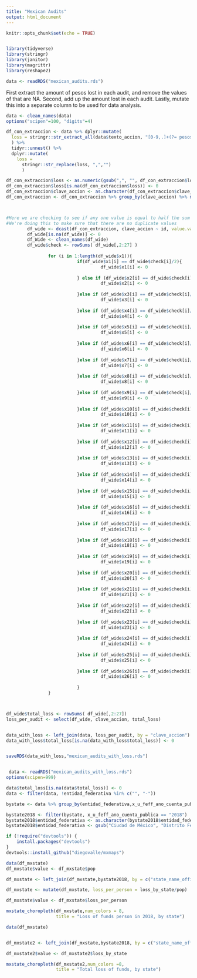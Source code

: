 ```yaml
---
title: "Mexican Audits"
output: html_document
---
```


```r
knitr::opts_chunk$set(echo = TRUE)


library(tidyverse)
library(stringr)
library(janitor)
library(magrittr)
library(reshape2)
```


```r

data <- readRDS("mexican_audits.rds")

```

First extract the amount of pesos lost in each audit, and remove the values of that are NA. Second, add up the amount lost in each audit. Lastly, mutate this into a separate column to be used for data analysis.


```r
data <- clean_names(data)
options("scipen"=100, "digits"=4)

df_con_extraccion <- data %>% dplyr::mutate(
  loss = stringr::str_extract_all(data$texto_accion, "[0-9,.]+(?= pesos)")
  ) %>%
  tidyr::unnest() %>%
  dplyr::mutate(
    loss =
      stringr::str_replace(loss, ",","") 
      )

df_con_extraccion$loss <- as.numeric(gsub(",", "", df_con_extraccion$loss, fixed = TRUE))
df_con_extraccion$loss[is.na(df_con_extraccion$loss)] <- 0
df_con_extraccion$clave_accion <- as.character(df_con_extraccion$clave_accion)
df_con_extraccion <- df_con_extraccion %>% group_by(clave_accion) %>% mutate(id = 1:n())



#Here we are checking to see if any one value is equal to half the sum of the other values. 
#We're doing this to make sure that there are no duplicate values 
        df_wide <- dcast(df_con_extraccion, clave_accion ~ id, value.var = "loss")
        df_wide[is.na(df_wide)] <- 0
        df_Wide <- clean_names(df_wide)
        df_wide$check <- rowSums( df_wide[,2:27] )
        
                for (i in 1:length(df_wide$x1)){
                           if(df_wide$x1[i] == df_wide$check[i]/2){        
                                    df_wide$x1[i] <- 0 
                                    
                           } else if (df_wide$x2[i] == df_wide$check[i]/2){        
                                    df_wide$x2[i] <- 0  
                                    
                           }else if (df_wide$x3[i] == df_wide$check[i]/2){        
                                    df_wide$x3[i] <- 0   
                                    
                           }else if (df_wide$x4[i] == df_wide$check[i]/2){        
                                    df_wide$x4[i] <- 0  
                                    
                           }else if (df_wide$x5[i] == df_wide$check[i]/2){        
                                    df_wide$x5[i] <- 0  
                                    
                           }else if (df_wide$x6[i] == df_wide$check[i]/2){        
                                    df_wide$x6[i] <- 0  
                                    
                           }else if (df_wide$x7[i] == df_wide$check[i]/2){        
                                    df_wide$x7[i] <- 0  
                                    
                           }else if (df_wide$x8[i] == df_wide$check[i]/2){        
                                    df_wide$x8[i] <- 0  
                                    
                           }else if (df_wide$x9[i] == df_wide$check[i]/2){        
                                    df_wide$x9[i] <- 0  
                                    
                           }else if (df_wide$x10[i] == df_wide$check[i]/2){        
                                    df_wide$x10[i] <- 0  
                                    
                           }else if (df_wide$x11[i] == df_wide$check[i]/2){        
                                    df_wide$x11[i] <- 0  
                                    
                           }else if (df_wide$x12[i] == df_wide$check[i]/2){        
                                    df_wide$x12[i] <- 0   
                                    
                           }else if (df_wide$x13[i] == df_wide$check[i]/2){        
                                    df_wide$x13[i] <- 0     
                                    
                           }else if (df_wide$x14[i] == df_wide$check[i]/2){        
                                    df_wide$x14[i] <- 0   
                                    
                           }else if (df_wide$x15[i] == df_wide$check[i]/2){        
                                    df_wide$x15[i] <- 0      
                                    
                           }else if (df_wide$x16[i] == df_wide$check[i]/2){        
                                    df_wide$x16[i] <- 0     
                                    
                           }else if (df_wide$x17[i] == df_wide$check[i]/2){        
                                    df_wide$x17[i] <- 0    
                                    
                           }else if (df_wide$x18[i] == df_wide$check[i]/2){        
                                    df_wide$x18[i] <- 0     
                                    
                           }else if (df_wide$x19[i] == df_wide$check[i]/2){        
                                    df_wide$x19[i] <- 0     
                                    
                           }else if (df_wide$x20[i] == df_wide$check[i]/2){        
                                    df_wide$x20[i] <- 0      
                                    
                           }else if (df_wide$x21[i] == df_wide$check[i]/2){        
                                    df_wide$x21[i] <- 0      
                                    
                           }else if (df_wide$x22[i] == df_wide$check[i]/2){        
                                    df_wide$x22[i] <- 0    
                                    
                           }else if (df_wide$x23[i] == df_wide$check[i]/2){        
                                    df_wide$x23[i] <- 0     
                                    
                           }else if (df_wide$x24[i] == df_wide$check[i]/2){        
                                    df_wide$x24[i] <- 0     
                                    
                           }else if (df_wide$x25[i] == df_wide$check[i]/2){        
                                    df_wide$x25[i] <- 0      
                                    
                           }else if (df_wide$x26[i] == df_wide$check[i]/2){        
                                    df_wide$x26[i] <- 0    
                                    
                           }
                }



df_wide$total_loss <- rowSums( df_wide[,2:27])
loss_per_audit <- select(df_wide, clave_accion, total_loss)


data_with_loss <- left_join(data, loss_per_audit, by = "clave_accion")
data_with_loss$total_loss[is.na(data_with_loss$total_loss)] <- 0


saveRDS(data_with_loss,"mexican_audits_with_loss.rds")



```

```r
 data <- readRDS("mexican_audits_with_loss.rds")
options(scipen=999)

data$total_loss[is.na(data$total_loss)] <- 0
data <- filter(data, !entidad_federativa %in% c("", "-"))

bystate <- data %>% group_by(entidad_federativa,x_u_feff_ano_cuenta_publica) %>%  summarize(loss_by_state = sum(total_loss))

bystate2018 <- filter(bystate, x_u_feff_ano_cuenta_publica == "2018")
bystate2018$entidad_federativa <- as.character(bystate2018$entidad_federativa)
bystate2018$entidad_federativa <- gsub("Ciudad de México", "Distrito Federal",bystate2018$entidad_federativa , fixed = TRUE)

if (!require("devtools")) {
    install.packages("devtools")
}
devtools::install_github("diegovalle/mxmaps")

data(df_mxstate)
df_mxstate$value <- df_mxstate$pop

df_mxstate <- left_join(df_mxstate,bystate2018, by = c("state_name_official"="entidad_federativa"))

df_mxstate <- mutate(df_mxstate, loss_per_person = loss_by_state/pop)

df_mxstate$value <- df_mxstate$loss_per_person

mxstate_choropleth(df_mxstate,num_colors = 8,
                   title = "Loss of funds person in 2018, by state") 

```

```r
data(df_mxstate)


df_mxstate2 <- left_join(df_mxstate,bystate2018, by = c("state_name_official"="entidad_federativa"))

df_mxstate2$value <- df_mxstate2$loss_by_state

mxstate_choropleth(df_mxstate2,num_colors =8,
                   title = "Total loss of funds, by state")
```

```r

```